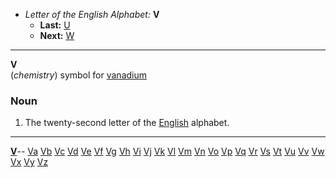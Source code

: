 *''Letter of the English Alphabet:'' '''V'''
**'''Last:''' [[U]]
**'''Next:''' [[W]]
----

'''V'''<br>(''chemistry'') symbol for [[vanadium]]

===Noun===

#The twenty-second letter of the [[English]] alphabet.
----
{{msg:indexletters1}}  '''[http://wiktionary.org/w/wiki.phtml?title=Special:Allpages&from=V V] '''-- [http://wiktionary.org/w/wiki.phtml?title=Special:Allpages&from=Va Va] [http://wiktionary.org/w/wiki.phtml?title=Special:Allpages&from=Vb Vb] [http://wiktionary.org/w/wiki.phtml?title=Special:Allpages&from=Vc Vc] [http://wiktionary.org/w/wiki.phtml?title=Special:Allpages&from=Vd Vd] [http://wiktionary.org/w/wiki.phtml?title=Special:Allpages&from=Ve Ve] [http://wiktionary.org/w/wiki.phtml?title=Special:Allpages&from=Vf Vf] [http://wiktionary.org/w/wiki.phtml?title=Special:Allpages&from=Vg Vg] [http://wiktionary.org/w/wiki.phtml?title=Special:Allpages&from=Vh Vh] [http://wiktionary.org/w/wiki.phtml?title=Special:Allpages&from=Vi Vi] [http://wiktionary.org/w/wiki.phtml?title=Special:Allpages&from=Vj Vj] [http://wiktionary.org/w/wiki.phtml?title=Special:Allpages&from=Vk Vk] [http://wiktionary.org/w/wiki.phtml?title=Special:Allpages&from=Vl Vl] [http://wiktionary.org/w/wiki.phtml?title=Special:Allpages&from=Vm Vm] [http://wiktionary.org/w/wiki.phtml?title=Special:Allpages&from=Vn Vn] [http://wiktionary.org/w/wiki.phtml?title=Special:Allpages&from=Vo Vo] [http://wiktionary.org/w/wiki.phtml?title=Special:Allpages&from=Vp Vp] [http://wiktionary.org/w/wiki.phtml?title=Special:Allpages&from=Vq Vq] [http://wiktionary.org/w/wiki.phtml?title=Special:Allpages&from=Vr Vr] [http://wiktionary.org/w/wiki.phtml?title=Special:Allpages&from=Vs Vs] [http://wiktionary.org/w/wiki.phtml?title=Special:Allpages&from=Vt Vt] [http://wiktionary.org/w/wiki.phtml?title=Special:Allpages&from=Vu Vu] [http://wiktionary.org/w/wiki.phtml?title=Special:Allpages&from=Vv Vv] [http://wiktionary.org/w/wiki.phtml?title=Special:Allpages&from=Vw Vw] [http://wiktionary.org/w/wiki.phtml?title=Special:Allpages&from=Vx Vx] [http://wiktionary.org/w/wiki.phtml?title=Special:Allpages&from=Vy Vy] [http://wiktionary.org/w/wiki.phtml?title=Special:Allpages&from=Vz Vz]<br>
{{msg:indexletters2}}